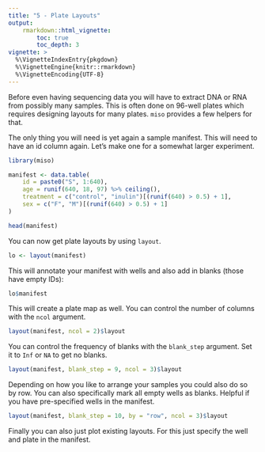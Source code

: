 ```yaml
---
title: "5 - Plate Layouts"
output:
    rmarkdown::html_vignette:
        toc: true
        toc_depth: 3
vignette: >
  %\VignetteIndexEntry{pkgdown}
  %\VignetteEngine{knitr::rmarkdown}
  %\VignetteEncoding{UTF-8}
---
```


Before even having sequencing data you will have to extract DNA or RNA from possibly many samples. This is often
done on 96-well plates which requires designing layouts for many plates. `miso` provides a few helpers for that.

The only thing you will need is yet again a sample manifest. This will need to have an id column again.
Let's make one for a somewhat larger experiment.

```r
library(miso)

manifest <- data.table(
    id = paste0("S", 1:640),
    age = runif(640, 18, 97) %>% ceiling(),
    treatment = c("control", "inulin")[(runif(640) > 0.5) + 1],
    sex = c("F", "M")[(runif(640) > 0.5) + 1]
)

head(manifest)
```

You can now get plate layouts by using `layout`.

```r
lo <- layout(manifest)
```

This will annotate your manifest with wells and also add in blanks (those have empty IDs):

```r
lo$manifest
```

This will create a plate map as well. You can control the number of columns with the `ncol` argument.

```r
layout(manifest, ncol = 2)$layout
```

You can control the frequency of blanks with the `blank_step` argument. Set it to `Inf` or `NA` to get no blanks.

```r
layout(manifest, blank_step = 9, ncol = 3)$layout
```

Depending on how you like to arrange your samples you could also do so by row. You can also specifically mark all empty wells as blanks. Helpful if you
have pre-specified wells in the manifest.

```r
layout(manifest, blank_step = 10, by = "row", ncol = 3)$layout
```

Finally you can also just plot existing layouts. For this just specify the well and plate in the manifest.

